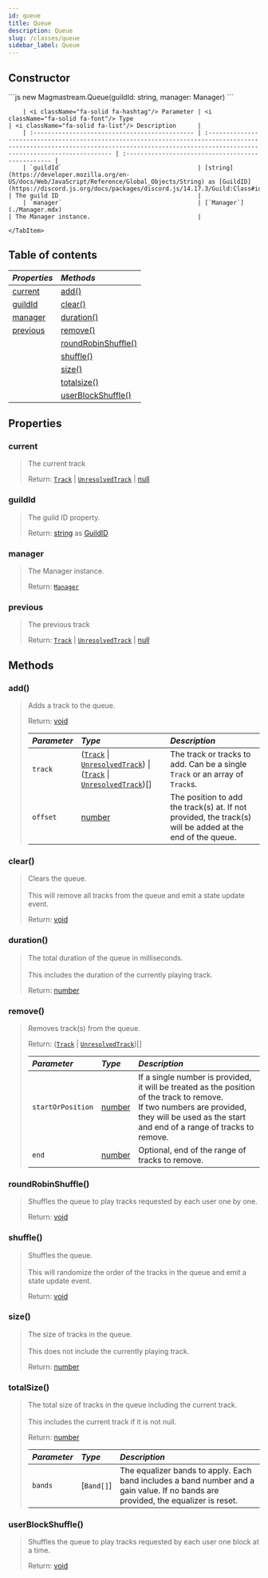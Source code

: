 ```yaml
---
id: queue
title: Queue
description: Queue
slug: /classes/queue
sidebar_label: Queue
---
```



## Constructor

<Tabs>
    <TabItem value="queue" label="Queue : options" default>
        ```js
        new Magmastream.Queue(guildId: string, manager: Manager)
        ```

        | <i className="fa-solid fa-hashtag"/> Parameter | <i className="fa-solid fa-font"/> Type                                                                                                                                                   | <i className="fa-solid fa-list"/> Description      |
        | :--------------------------------------------- | :--------------------------------------------------------------------------------------------------------------------------------------------------------------------------------------- | :------------------------------------------------- |
        | `guildId`                                      | [string](https://developer.mozilla.org/en-US/docs/Web/JavaScript/Reference/Global_Objects/String) as [GuildID](https://discord.js.org/docs/packages/discord.js/14.17.3/Guild:Class#id)   | The guild ID                                       |
        | `manager`                                      | [`Manager`](./Manager.mdx)                                                                                                                                                               | The Manager instance.                              |

    </TabItem>

</Tabs>

## Table of contents

| <i className="fa-solid fa-pen"/> Properties | <i className="fa-solid fa-boxes-stacked"/> Methods |
| :------------------------------------------ | :------------------------------------------------- |
| [current](#current)                         | [add()](#add)                                      |
| [guildId](#player)                          | [clear()](#clear)                                  |
| [manager](#karaoke)                         | [duration()](#duration)                            |
| [previous](#previous)                       | [remove()](#remove)                                |
|                                             | [roundRobinShuffle()](#roundRobinShuffle)          |
|                                             | [shuffle()](#shuffle)                              |
|                                             | [size()](#size)                                    |
|                                             | [totalsize()](#totalsize)                          |
|                                             | [userBlockShuffle()](#userBlockShuffle)            |

## Properties

### current

> The current track
>
> Return: [`Track`](../Typedefs/Track/trackOptions.mdx#trackOptions) \| [`UnresolvedTrack`](../Typedefs/Track/unresolvedTrack.mdx#unresolvedTrack) | [null](https://developer.mozilla.org/en-US/docs/Web/JavaScript/Reference/Global_Objects/Null)

### guildId

> The guild ID property.
>
> Return: [string](https://developer.mozilla.org/en-US/docs/Web/JavaScript/Reference/Global_Objects/String) as [GuildID](https://discord.js.org/docs/packages/discord.js/14.17.3/Guild:Class#id)

### manager

> The Manager instance.
>
> Return: [`Manager`](./Manager.mdx)

### previous

> The previous track
>
> Return: [`Track`](../Typedefs/Track/trackOptions.mdx#trackOptions) \| [`UnresolvedTrack`](../Typedefs/Track/unresolvedTrack.mdx#unresolvedTrack) | [null](https://developer.mozilla.org/en-US/docs/Web/JavaScript/Reference/Global_Objects/Null)

## Methods

### add()

> Adds a track to the queue.
>
> Return: [void](https://developer.mozilla.org/en-US/docs/Web/JavaScript/Reference/Operators/void)
>
> | <i className="fa-solid fa-hashtag"/> Parameter | <i className="fa-solid fa-font"/> Type                                                                                                                                                                             | <i className="fa-solid fa-list"/> Description                                                             |
> | :--------------------------------------------- | :----------------------------------------------------------------------------------------------------------------------------------------------------------------------------------------------------------------- | :-------------------------------------------------------------------------------------------------------- |
> | `track`                                        | ([`Track`](../Typedefs/Track/trackOptions.mdx#trackOptions) \| [`UnresolvedTrack`](../Typedefs/Track/unresolvedTrack.mdx#unresolvedTrack)) \| ([`Track`](../Typedefs/Track/trackOptions.mdx#trackOptions) \| [`UnresolvedTrack`](../Typedefs/Track/unresolvedTrack.mdx#unresolvedTrack))[] | The track or tracks to add. Can be a single `Track` or an array of `Track`s.                              |
> | `offset`                                       | [number](https://developer.mozilla.org/en-US/docs/Web/JavaScript/Reference/Global_Objects/Number)                                                                                                                  | The position to add the track(s) at. If not provided, the track(s) will be added at the end of the queue. |

### clear()

> Clears the queue.<br/><br/>
> This will remove all tracks from the queue and emit a state update event.
>
> Return: [void](https://developer.mozilla.org/en-US/docs/Web/JavaScript/Reference/Operators/void)

### duration()

> The total duration of the queue in milliseconds.<br/><br/>
> This includes the duration of the currently playing track.
>
> Return: [number](https://developer.mozilla.org/en-US/docs/Web/JavaScript/Reference/Global_Objects/Number)

### remove()

> Removes track(s) from the queue.
>
> Return: ([`Track`](../Typedefs/Track/trackOptions.mdx#trackOptions) \| [`UnresolvedTrack`](../Typedefs/Track/unresolvedTrack.mdx#unresolvedTrack))[]
>
> | <i className="fa-solid fa-hashtag"/> Parameter | <i className="fa-solid fa-font"/> Type                                                            | <i className="fa-solid fa-list"/> Description                                                                                                                                                      |
> | :--------------------------------------------- | :------------------------------------------------------------------------------------------------ | :------------------------------------------------------------------------------------------------------------------------------------------------------------------------------------------------- |
> | `startOrPosition`                              | [number](https://developer.mozilla.org/en-US/docs/Web/JavaScript/Reference/Global_Objects/Number) | If a single number is provided, it will be treated as the position of the track to remove.<br/>If two numbers are provided, they will be used as the start and end of a range of tracks to remove. |
> | `end`                                          | [number](https://developer.mozilla.org/en-US/docs/Web/JavaScript/Reference/Global_Objects/Number) | Optional, end of the range of tracks to remove.                                                                                                                                                    |

### roundRobinShuffle()

> Shuffles the queue to play tracks requested by each user one by one.
>
> Return: [void](https://developer.mozilla.org/en-US/docs/Web/JavaScript/Reference/Operators/void)

### shuffle()

> Shuffles the queue.<br/><br/>
> This will randomize the order of the tracks in the queue and emit a state update event.
>
> Return: [void](https://developer.mozilla.org/en-US/docs/Web/JavaScript/Reference/Operators/void)

### size()

> The size of tracks in the queue.<br/><br/>
> This does not include the currently playing track.
>
> Return: [number](https://developer.mozilla.org/en-US/docs/Web/JavaScript/Reference/Global_Objects/Number)

### totalSize()

> The total size of tracks in the queue including the current track.<br/><br/>
> This includes the current track if it is not null.
>
> Return: [number](https://developer.mozilla.org/en-US/docs/Web/JavaScript/Reference/Global_Objects/Number)
>
> | <i className="fa-solid fa-hashtag"/> Parameter | <i className="fa-solid fa-font"/> Type   | <i className="fa-solid fa-list"/> Description                                                                                      |
> | :--------------------------------------------- | :--------------------------------------- | :--------------------------------------------------------------------------------------------------------------------------------- |
> | `bands`                                        | [`Band[]`] | The equalizer bands to apply. Each band includes a band number and a gain value. If no bands are provided, the equalizer is reset. |

### userBlockShuffle()

> Shuffles the queue to play tracks requested by each user one block at a time.
>
> Return: [void](https://developer.mozilla.org/en-US/docs/Web/JavaScript/Reference/Operators/void)
